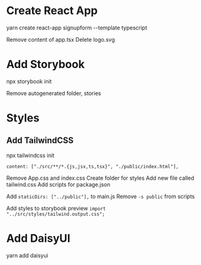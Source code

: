 
<Meta title="Introduction" />

# Create React App

yarn create react-app signupform --template typescript

Remove content of app.tsx
Delete logo.svg

# Add Storybook
npx storybook init

Remove autogenerated folder, stories

# Styles
## Add TailwindCSS
npx tailwindcss init

`content: ["./src/**/*.{js,jsx,ts,tsx}", "./public/index.html"],`

Remove App.css and index.css
Create folder for styles
Add new file called tailwind.css
Add scripts for package.json

Add `staticDirs: ["../public"],` to main.js
Remove `-s public` from scripts

Add styles to storybook preview
```import "../src/styles/tailwind.output.css";```

# Add DaisyUI
yarn add daisyui

<!-- plugins: [require("daisyui")], -->

<div class="mockup-code">
  <pre data-prefix="$"><code></code></pre>
</div>

